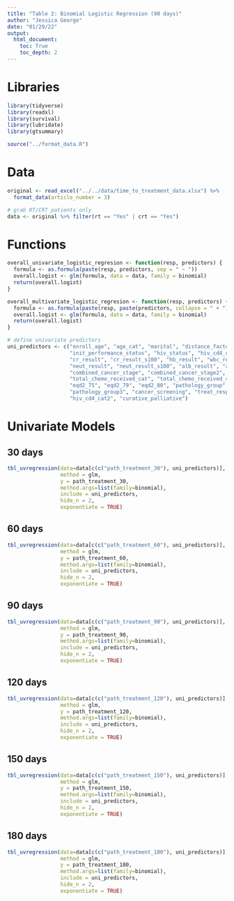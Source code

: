 ```yaml
---
title: "Table 2: Binomial Logistic Regression (90 days)"
author: "Jessica George"
date: "01/29/22"
output:
  html_document:
    toc: True
    toc_depth: 2
---
```


# Libraries
```r
library(tidyverse)
library(readxl)
library(survival)
library(lubridate)
library(gtsummary)

source("../format_data.R")
```


# Data
```r
original <- read_excel("../../data/time_to_treatment_data.xlsx") %>% 
  format_data(article_number = 3)

# grab RT/CRT patients only
data <- original %>% filter(rt == "Yes" | crt == "Yes")
```

# Functions
```r
overall_univariate_logistic_regresion <- function(resp, predictors) {
  formula <- as.formula(paste(resp, predictors, sep = " ~ "))
  overall.logist <- glm(formula, data = data, family = binomial)
  return(overall.logist)
}

overall_multivariate_logistic_regresion <- function(resp, predictors) {
  formula <- as.formula(paste(resp, paste(predictors, collapse = " + "), sep = " ~ "))
  overall.logist <- glm(formula, data = data, family = binomial)
  return(overall.logist)
}

# define univariate predictors
uni_predictors <- c("enroll_age", "age_cat", "marital", "distance_factored2", 
                    "init_performance_status", "hiv_status", "hiv_cd4_cat", "hiv_cd4_cat2", 
                    "cr_result", "cr_result_s100", "hb_result", "wbc_result", "wbc_result_s100", 
                    "neut_result", "neut_result_s100", "alb_result", "alb_result_s100", 
                    "combined_cancer_stage", "combined_cancer_stage2", "combined_cancer_stage3", 
                    "total_chemo_received_cat", "total_chemo_received_4", "chemo", "eqd2", 
                    "eqd2_75", "eqd2_79", "eqd2_80", "pathology_group", "pathology_group2", 
                    "pathology_group3", "cancer_screening", "treat_response", "hiv_cd4_cat", 
                    "hiv_cd4_cat2", "curative_palliative")
```


# Univariate Models
## 30 days
```r
tbl_uvregression(data=data[c(c("path_treatment_30"), uni_predictors)],
                 method = glm, 
                 y = path_treatment_30,
                 method.args=list(family=binomial),
                 include = uni_predictors,
                 hide_n = 2,
                 exponentiate = TRUE)
```


## 60 days
```r
tbl_uvregression(data=data[c(c("path_treatment_60"), uni_predictors)],
                 method = glm, 
                 y = path_treatment_60,
                 method.args=list(family=binomial),
                 include = uni_predictors,
                 hide_n = 2,
                 exponentiate = TRUE)
```


## 90 days
```r
tbl_uvregression(data=data[c(c("path_treatment_90"), uni_predictors)],
                 method = glm, 
                 y = path_treatment_90,
                 method.args=list(family=binomial),
                 include = uni_predictors,
                 hide_n = 2,
                 exponentiate = TRUE)
```


## 120 days
```r
tbl_uvregression(data=data[c(c("path_treatment_120"), uni_predictors)],
                 method = glm, 
                 y = path_treatment_120,
                 method.args=list(family=binomial),
                 include = uni_predictors,
                 hide_n = 2,
                 exponentiate = TRUE)
```


## 150 days
```r
tbl_uvregression(data=data[c(c("path_treatment_150"), uni_predictors)],
                 method = glm, 
                 y = path_treatment_150,
                 method.args=list(family=binomial),
                 include = uni_predictors,
                 hide_n = 2,
                 exponentiate = TRUE)
```


## 180 days
```r
tbl_uvregression(data=data[c(c("path_treatment_180"), uni_predictors)],
                 method = glm, 
                 y = path_treatment_180,
                 method.args=list(family=binomial),
                 include = uni_predictors,
                 hide_n = 2,
                 exponentiate = TRUE)
```